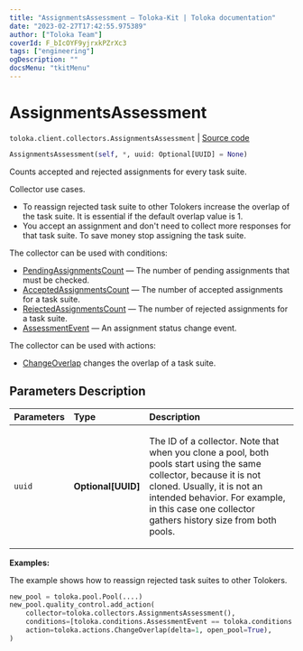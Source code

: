 ```yaml
---
title: "AssignmentsAssessment — Toloka-Kit | Toloka documentation"
date: "2023-02-27T17:42:55.975389"
author: ["Toloka Team"]
coverId: F_bIcOYF9yjrxkPZrXc3
tags: ["engineering"]
ogDescription: ""
docsMenu: "tkitMenu"
---
```


# AssignmentsAssessment
`toloka.client.collectors.AssignmentsAssessment` | [Source code](https://github.com/Toloka/toloka-kit/blob/v1.1.4/src/client/collectors.py#L165)

```python
AssignmentsAssessment(self, *, uuid: Optional[UUID] = None)
```

Counts accepted and rejected assignments for every task suite.

Collector use cases.
- To reassign rejected task suite to other Tolokers increase
the overlap of the task suite. It is essential if the default overlap value is 1.
- You accept an assignment and don't need to collect more responses for that task suite. To save money stop assigning the task suite.

The collector can be used with conditions:
* [PendingAssignmentsCount](/docs/toloka-kit/reference/toloka.client.conditions.PendingAssignmentsCount) — The number of pending assignments that must be checked.
* [AcceptedAssignmentsCount](/docs/toloka-kit/reference/toloka.client.conditions.AcceptedAssignmentsCount) — The number of accepted assignments for a task suite.
* [RejectedAssignmentsCount](/docs/toloka-kit/reference/toloka.client.conditions.RejectedAssignmentsCount) — The number of rejected assignments for a task suite.
* [AssessmentEvent](/docs/toloka-kit/reference/toloka.client.conditions.AssessmentEvent) — An assignment status change event.

The collector can be used with actions:
* [ChangeOverlap](/docs/toloka-kit/reference/toloka.client.actions.ChangeOverlap) changes the overlap of a task suite.

## Parameters Description

| Parameters | Type | Description |
| :----------| :----| :-----------|
`uuid`|**Optional\[UUID\]**|<p>The ID of a collector. Note that when you clone a pool, both pools start using the same collector, because it is not cloned. Usually, it is not an intended behavior. For example, in this case one collector gathers history size from both pools.</p>

**Examples:**

The example shows how to reassign rejected task suites to other Tolokers.

```python
new_pool = toloka.pool.Pool(....)
new_pool.quality_control.add_action(
    collector=toloka.collectors.AssignmentsAssessment(),
    conditions=[toloka.conditions.AssessmentEvent == toloka.conditions.AssessmentEvent.REJECT],
    action=toloka.actions.ChangeOverlap(delta=1, open_pool=True),
)
```